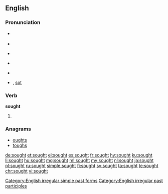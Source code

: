 ==English==

===Pronunciation===
* {{a|UK}} {{IPA|/sɔːt/|lang=en}}
* {{rhymes|ɔːt|lang=en}}
* {{a|US}} {{IPA|/sɔt/|lang=en}}
* {{a|cot-caught}} {{IPA|/sɑt/|lang=en}}
* {{audio|en-us-sought.ogg|Audio (US)|lang=en}}
* {{homophones|lang=en|sort}} {{qualifier|in [[non-rhotic]] accents}}, [[sot]] {{qualifier|with cot-caught merger}}

===Verb===
'''sought'''

# {{en-past of|seek}}

===Anagrams===
* [[oughts#English|oughts]]
* [[toughs#English|toughs]]

[[Category:English irregular simple past forms]]
[[Category:English irregular past participles]]

[[de:sought]]
[[et:sought]]
[[el:sought]]
[[es:sought]]
[[fr:sought]]
[[hy:sought]]
[[ku:sought]]
[[li:sought]]
[[hu:sought]]
[[mg:sought]]
[[ml:sought]]
[[my:sought]]
[[nl:sought]]
[[ja:sought]]
[[pl:sought]]
[[ru:sought]]
[[simple:sought]]
[[fi:sought]]
[[sv:sought]]
[[ta:sought]]
[[te:sought]]
[[chr:sought]]
[[vi:sought]]